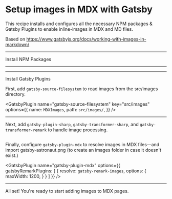 # Setup images in MDX with Gatsby

This recipe installs and configures all
the necessary NPM packages & Gatsby Plugins
to enable inline-images in MDX and MD files.

Based on https://www.gatsbyjs.org/docs/working-with-images-in-markdown/

---
Install NPM Packages 

<NPMPackage
  name="gatsby-source-filesystem"
/>
<NPMPackage
  name="gatsby-plugin-mdx"
/>
<NPMPackage
  name="@mdx-js/mdx"
/>
<NPMPackage
  name="@mdx-js/react"
/>

---

<NPMPackage
  name="gatsby-image"
/>
<NPMPackage
  name="gatsby-plugin-sharp"
/>
<NPMPackage
  name="gatsby-transformer-sharp"
/>
<NPMPackage
  name="gatsby-remark-images"
/>

---

Install Gatsby Plugins

First, add `gatsby-source-filesystem` to read images from the src/images
directory.

<GatsbyPlugin
  name="gatsby-source-filesystem"
  key="src/images"
  options={{
    name: `MDXImages`,
    path: `src/images/`,
  }}
/>

---

Next, add `gatsby-plugin-sharp`, `gatsby-transformer-sharp`, and `gatsby-transformer-remark` 
to handle image processing.

<GatsbyPlugin
  name="gatsby-plugin-sharp"
/>
<GatsbyPlugin
  name="gatsby-transformer-sharp"
/>
---

Finally, configure `gatsby-plugin-mdx` to resolve images in MDX files—and import 
gatsby-astronaut.png (to create an images folder in case it doesn't exist.)

<File 
  path="src/images/gatsby-astronaut.png" 
  content="https://github.com/gatsbyjs/gatsby-starter-default/blob/master/src/images/gatsby-astronaut.png?raw=true" 
/>

<GatsbyPlugin 
  name="gatsby-plugin-mdx" 
  options={{
    gatsbyRemarkPlugins: [
      {
        resolve: `gatsby-remark-images`,
        options: {
          maxWidth: 1200,
        }
      }
    ]
  }}
/>

---

All set! You're ready to start adding images to MDX pages.
